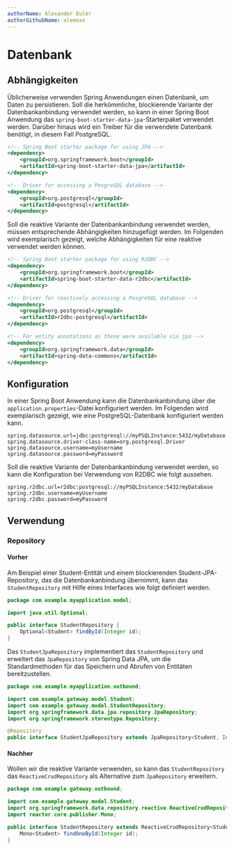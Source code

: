 ```yaml
---
authorName: Alexander Euler
authorGithubName: aleeexx
---
```


# Datenbank

## Abhängigkeiten

Üblicherweise verwenden Spring Anwendungen einen Datenbank, um Daten zu persistieren. Soll die herkömmliche,
blockierende Variante der Datenbankanbindung verwendet werden, so kann in einer Spring Boot Anwendung das
`spring-boot-starter-data-jpa`-Starterpaket verwendet werden. Darüber hinaus wird ein Treiber für die
verwendete Datenbank benötigt, in diesem Fall PostgreSQL.

```xml
<!-- Spring Boot starter package for using JPA -->
<dependency>
    <groupId>org.springframework.boot</groupId>
    <artifactId>spring-boot-starter-data-jpa</artifactId>
</dependency>

<!-- Driver for accessing a PosgreSQL database -->
<dependency>
    <groupId>org.postgresql</groupId>
    <artifactId>postgresql</artifactId>
</dependency>
```

Soll die reaktive Variante der Datenbankanbindung verwendet werden, müssen entsprechende Abhängigkeiten
hinzugefügt werden. Im Folgenden wird exemplarisch gezeigt, welche Abhängigkeiten für eine reaktive
verwendet werden können.

```xml
<!-- Spring Boot starter package for using R2DBC -->
<dependency>
    <groupId>org.springframework.boot</groupId>
    <artifactId>spring-boot-starter-data-r2dbc</artifactId>
</dependency>

<!-- Driver for reactively accessing a PosgreSQL database -->
<dependency>
    <groupId>org.postgresql</groupId>
    <artifactId>r2dbc-postgresql</artifactId>
</dependency>

<!-- For entity annotations as these were available via jpa -->
<dependency>
    <groupId>org.springframework.data</groupId>
    <artifactId>spring-data-commons</artifactId>
</dependency>
```

## Konfiguration

In einer Spring Boot Anwendung kann die Datenbankanbindung über die `application.properties`-Datei konfiguriert werden.
Im Folgenden wird exemplarisch gezeigt, wie eine PostgreSQL-Datenbank konfiguriert werden kann.

```properties
spring.datasource.url=jdbc:postgresql://myPSQLInstance:5432/myDatabase
spring.datasource.driver-class-name=org.postgresql.Driver
spring.datasource.username=myUsername
spring.datasource.password=myPassword
```

Soll die reaktive Variante der Datenbankanbindung verwendet werden, so kann die Konfiguration bei
Verwendung von R2DBC wie folgt aussehen.

```properties
spring.r2dbc.url=r2dbc:postgresql://myPSQLInstance:5432/myDatabase
spring.r2dbc.username=myUsername
spring.r2dbc.password=myPassword
```

## Verwendung

### Repository

#### Vorher

Am Beispiel einer Student-Entität und einem blockierenden Student-JPA-Repository, das die Datenbankanbindung übernimmt,
kann das `StudentRepository` mit Hilfe eines Interfaces wie folgt definiert werden.

```java
package com.example.myapplication.model;

import java.util.Optional;

public interface StudentRepository {
    Optional<Student> findById(Integer id);
}
```

Das `StudentJpaRepository` implementiert das `StudentRepository` und erweitert das `JpaRepository` von Spring Data JPA,
um die Standardmethoden für das Speichern und Abrufen von Entitäten bereitzustellen.

```java
package com.example.myapplication.outbound;

import com.example.gateway.model.Student;
import com.example.gateway.model.StudentRepository;
import org.springframework.data.jpa.repository.JpaRepository;
import org.springframework.stereotype.Repository;

@Repository
public interface StudentJpaRepository extends JpaRepository<Student, Integer>, StudentRepository {}
```

#### Nachher

Wollen wir die reaktive Variante verwenden, so kann das `StudentRepository` das `ReactiveCrudRepository`
als Alternative zum `JpaRepository` erweitern.

```java
package com.example.gateway.outbound;

import com.example.gateway.model.Student;
import org.springframework.data.repository.reactive.ReactiveCrudRepository;
import reactor.core.publisher.Mono;

public interface StudentRepository extends ReactiveCrudRepository<Student, Integer> {
    Mono<Student> findOneById(Integer id);
}
```
